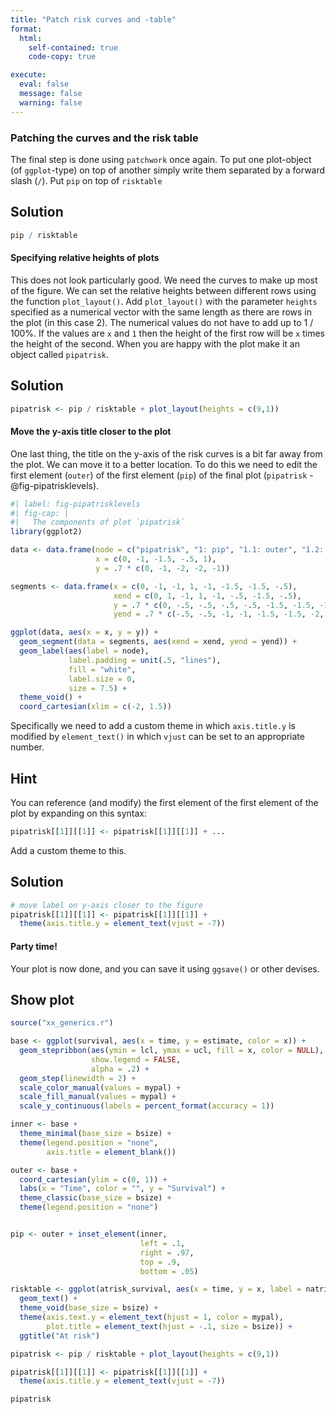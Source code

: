 ```yaml
---
title: "Patch risk curves and -table"
format:
  html:
    self-contained: true
    code-copy: true

execute:
  eval: false
  message: false
  warning: false
---
```

### Patching the curves and the risk table
The final step is done using `patchwork` once again. To put one plot-object (of `ggplot`-type) on top of another simply write them separated by a forward slash (`/`). Put `pip` on top of `risktable`

::: {.callout-tip collapse="true" appearance="simple"}
## Solution

```r
pip / risktable
```
:::

#### Specifying relative heights of plots
This does not look particularly good. We need the curves to make up most of the figure. We can set the relative heights between different rows using the function `plot_layout()`. Add `plot_layout()` with the parameter `heights` specified as a numerical vector with the same length as there are rows in the plot (in this case 2). The numerical values do not have to add up to 1 / 100%. If the values are `x` and `1` then the height of the first row will be `x` times the height of the second. When you are happy with the plot make it an object called `pipatrisk`.

::: {.callout-tip collapse="true" appearance="simple"}
## Solution

```r
pipatrisk <- pip / risktable + plot_layout(heights = c(9,1))
```
:::

#### Move the y-axis title closer to the plot
One last thing, the title on the y-axis of the risk curves is a bit far away from the plot. We can move it to a better location. To do this we need to edit the first element (`outer`) of the first element (`pip`) of the final plot (`pipatrisk` - @fig-pipatrisklevels).

```r
#| label: fig-pipatrisklevels
#| fig-cap: |
#|   The components of plot `pipatrisk`
library(ggplot2)

data <- data.frame(node = c("pipatrisk", "1: pip", "1.1: outer", "1.2: inner", "2: atrisk"),
                   x = c(0, -1, -1.5, -.5, 1),
                   y = .7 * c(0, -1, -2, -2, -1))

segments <- data.frame(x = c(0, -1, -1, 1, -1, -1.5, -1.5, -.5),
                       xend = c(0, 1, -1, 1, -1, -.5, -1.5, -.5),
                       y = .7 * c(0, -.5, -.5, -.5, -.5, -1.5, -1.5, -1.5),
                       yend = .7 * c(-.5, -.5, -1, -1, -1.5, -1.5, -2, -2))

ggplot(data, aes(x = x, y = y)) +
  geom_segment(data = segments, aes(xend = xend, yend = yend)) +
  geom_label(aes(label = node),
             label.padding = unit(.5, "lines"),
             fill = "white",
             label.size = 0,
             size = 7.5) +
  theme_void() +
  coord_cartesian(xlim = c(-2, 1.5))

```

Specifically we need to add a custom theme in which `axis.title.y` is modified by `element_text()` in which `vjust` can be set to an appropriate number.

::: {.callout-tip collapse="true" appearance="simple"}
## Hint

You can reference (and modify) the first element of the first element of the plot by expanding on this syntax:

```r
pipatrisk[[1]][[1]] <- pipatrisk[[1]][[1]] + ...
```

Add a custom theme to this.
:::

::: {.callout-tip collapse="true" appearance="simple"}
## Solution

```r
# move label on y-axis closer to the figure
pipatrisk[[1]][[1]] <- pipatrisk[[1]][[1]] +
  theme(axis.title.y = element_text(vjust = -7))
```
:::

#### Party time!
Your plot is now done, and you can save it using `ggsave()` or other devises.

::: {.callout-note collapse="true" appearance="default" icon="false"}
## Show plot

```r
source("xx_generics.r")

base <- ggplot(survival, aes(x = time, y = estimate, color = x)) +
  geom_stepribbon(aes(ymin = lcl, ymax = ucl, fill = x, color = NULL),
                  show.legend = FALSE,
                  alpha = .2) +
  geom_step(linewidth = 2) +
  scale_color_manual(values = mypal) +
  scale_fill_manual(values = mypal) +
  scale_y_continuous(labels = percent_format(accuracy = 1))

inner <- base +
  theme_minimal(base_size = bsize) +
  theme(legend.position = "none",
        axis.title = element_blank())

outer <- base +
  coord_cartesian(ylim = c(0, 1)) +
  labs(x = "Time", color = "", y = "Survival") +
  theme_classic(base_size = bsize) +
  theme(legend.position = "none")


pip <- outer + inset_element(inner,
                             left = .1,
                             right = .97,
                             top = .9,
                             bottom = .05)

risktable <- ggplot(atrisk_survival, aes(x = time, y = x, label = natrisk)) +
  geom_text() +
  theme_void(base_size = bsize) +
  theme(axis.text.y = element_text(hjust = 1, color = mypal),
        plot.title = element_text(hjust = -.1, size = bsize)) +
  ggtitle("At risk")

pipatrisk <- pip / risktable + plot_layout(heights = c(9,1))

pipatrisk[[1]][[1]] <- pipatrisk[[1]][[1]] +
  theme(axis.title.y = element_text(vjust = -7))

pipatrisk
```
:::
